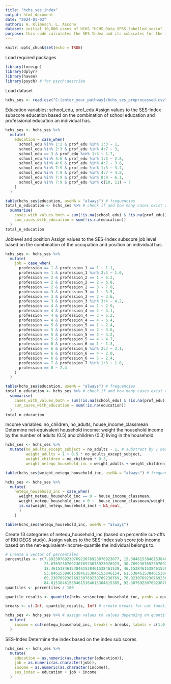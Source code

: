 ```yaml
---
title: "hchs_ses_index"
output: html_document
date: "2024-01-03"
authors: A. Klimesch, L. Ascone 
dataset: initial 10,000 cases of HCHS "HCHS_Data_SPSS_labelled_sozio"
purpose: this code calculates the SES-Index and its subscales for the initial 10,000 HCHS data
---
```


```r
knitr::opts_chunk$set(echo = TRUE)
```

Load required packages
```r
library(foreign) 
library(dplyr)
library(haven)
library(psych) # for psych:describe
```

Load dataset 
```r
hchs_ses <- read.csv("C:[enter_your_pathway]/hchs_ses_preprocessed.csv")
```

Education
variables: school_edu, prof_edu
Assign values to the SES-Index subscore education based on the combination of school education and professional education an individual has.
```r
hchs_ses <- hchs_ses %>% 
  mutate(
    education = case_when(
      school_edu %in% 1:2 & prof_edu %in% 1:3 ~ 1,
      school_edu %in% 2:3 & prof_edu %in% 4:7 ~ 3,
      school_edu == 3 & prof_edu %in% 1:3 ~ 1.7,
      school_edu %in% 4:6 & prof_edu %in% 1:3 ~ 2.8,
      school_edu %in% 4:6 & prof_edu %in% 4:7 ~ 3.6,
      school_edu %in% 7:9 & prof_edu %in% 1:3 ~ 3.7,
      school_edu %in% 7:9 & prof_edu %in% 4:7 ~ 4.8,
      school_edu %in% 7:9 & prof_edu %in% 8:9 ~ 6.1,
      school_edu %in% 7:9 & prof_edu %in% c(10, 11) ~ 7
    )
  )

table(hchs_ses$education, useNA = "always") # frequencies 
total_n_education <- hchs_ses %>% # check if and how many cases exist with combinations of school_edu and prof_edu that have not been considered by the index classification
  summarise(
    cases_with_values_both = sum(!is.na(school_edu) & !is.na(prof_edu)),
    sum_cases_with_education = sum(!is.na(education))
  )
total_n_education
```

Joblevel and position 
Assign values to the SES-Index subscore job level based on the combination of the occupation and position an individual has.
```r
hchs_ses <- hchs_ses %>% 
  mutate(
    job = case_when(
      profession == 1 & profession_1 == 1 ~ 1.1,
      profession == 1 & profession_1 %in% 2:3 ~ 1.0,
      profession == 2 & profession_2 == 1 ~ 6.2,
      profession == 2 & profession_2 == 2 ~ 6.8,
      profession == 2 & profession_2 == 3 ~ 7.0,
      profession == 3 & profession_3 == 1 ~ 3.5,
      profession == 3 & profession_3 == 2 ~ 3.6,
      profession == 3 & profession_3 %in% 3:4 ~ 4.2,
      profession == 4 & profession_4 == 1 ~ 2.9,
      profession == 4 & profession_4 == 2 ~ 4.1,
      profession == 4 & profession_4 == 3 ~ 5.2,
      profession == 4 & profession_4 == 4 ~ 6.4,
      profession == 5 & profession_5 == 1 ~ 2.4, 
      profession == 5 & profession_5 == 2 ~ 3.6,
      profession == 5 & profession_5 == 3 ~ 4.2,
      profession == 5 & profession_5 == 4 ~ 4.7,
      profession == 6 & profession_6 == 1 ~ 1.3,
      profession == 6 & profession_6 %in% 2:3 ~ 2.1,
      profession == 6 & profession_6 == 4 ~ 2.0,
      profession == 6 & profession_6 == 5 ~ 2.4,
      profession == 7 & profession_7 %in% 1:3 ~ 1.0,
      profession == 8 ~ 2.4
    )
  )

table(hchs_ses$education, useNA = "always") # frequencies 
total_n_education <- hchs_ses %>% # check if and how many cases exist with combinations of school_edu and prof_edu that have not been considered by the index classification
  summarise(
    cases_with_values_both = sum(!is.na(school_edu) & !is.na(prof_edu)),
    sum_cases_with_education = sum(!is.na(education))
  )
total_n_education
```

Income 
variables: no_children, no_adults, house_income_classmean
Determine net-equivalent household income: weight the household income by the number of adults (0.5) and children (0.3) living in the household 
```r
hchs_ses <- hchs_ses %>%
  mutate(no_adults_except_subject = no_adults - 1, # substract by 1 because the subjects themselves should not be weighted
         weight_adults = 1 + 0.5 * no_adults_except_subject,
         weight_children = no_children * 0.3,
         weight_netequ_household_inc = weight_adults + weight_children)

table(hchs_ses$weight_netequ_household_inc, useNA = "always") # frequencies

hchs_ses <- hchs_ses %>% 
  mutate(
    netequ_household_inc = case_when(
      weight_netequ_household_inc == 0 ~ house_income_classmean,
      weight_netequ_household_inc > 0 ~  house_income_classmean/weight_netequ_household_inc,
      is.na(weight_netequ_household_inc) ~ NA_real_
      )
    )

table(hchs_ses$netequ_household_inc, useNA = "always")
```

Create 13 categories of netequ_household_inc (based on percentile cut-offs of RKI DEGS study). Assign values to the SES-Index sub score job income based on the net-equivalent-income-quantile the individual belongs to.
```r
# Create a vector of percentiles
percentiles <- c(7.6923076923076923076923076923077, 15.384615384615384615384615384615,
                 23.076923076923076923076923076923, 30.769230769230769230769230769231,
                 38.461538461538461538461538461539, 46.153846153846153846153846153846,
                 53.846153846153846153846153846154, 61.538461538461538461538461538462,
                 69.230769230769230769230769230769, 76.923076923076923076923076923077,
                 84.615384615384615384615384615385, 92.307692307692307692307692307692)
quantiles <- percentiles / 100

quantile_results <- quantile(hchs_ses$netequ_household_inc, probs = quantiles, na.rm = TRUE) # create quantiles 

breaks <- c(-Inf, quantile_results, Inf) # create breaks for cut function

hchs_ses <- hchs_ses %>% # assign values to values depending on quantile 
  mutate(
    income = cut(netequ_household_inc, breaks = breaks, labels = c(1.0, 1.5, 2.0, 2.5, 3.0, 3.5, 4.0, 4.5, 5.0, 5.5, 6.0, 6.5, 7.0), include.lowest = TRUE)
  )
```

SES-Index
Determine the index based on the index sub scores 
```r
hchs_ses <- hchs_ses %>%
  mutate(
    education = as.numeric(as.character(education)),
    job = as.numeric(as.character(job)),
    income = as.numeric(as.character(income)),
    ses_index = education + job + income
  )
```

